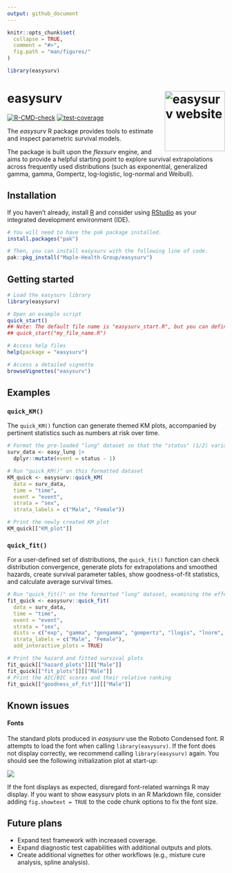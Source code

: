 ---
output: github_document
---

<!-- README.md is generated from README.Rmd. Please edit that file -->

```{r setup, include=FALSE}
knitr::opts_chunk$set(
  collapse = TRUE,
  comment = "#>", 
  fig.path = "man/figures/"
)

library(easysurv)
```

# <b>easysurv</b> <a href="https://maple-health-group.github.io/easysurv/"><img src="man/figures/logo.png" align="right" height="139" alt="easysurv website" /></a>

<!-- badges: start -->
[![R-CMD-check](https://github.com/Maple-Health-Group/easysurv/actions/workflows/check-standard.yaml/badge.svg)](https://github.com/Maple-Health-Group/easysurv/actions/workflows/check-standard.yaml)
[![test-coverage](https://github.com/Maple-Health-Group/easysurv/actions/workflows/test-coverage.yaml/badge.svg)](https://github.com/Maple-Health-Group/easysurv/actions/workflows/test-coverage.yaml)
<!-- badges: end -->

The *easysurv* R package provides tools to estimate and inspect parametric survival models. 

The package is built upon the *flexsurv* engine, and aims to provide a helpful starting point to explore survival extrapolations across frequently used distributions (such as exponential, generalized gamma, gamma, Gompertz, log-logistic, log-normal and Weibull).

## Installation

If you haven't already, install [R](https://www.r-project.org) and consider using [RStudio](https://www.rstudio.com/) as your integrated development environment (IDE).


```{r install, eval = FALSE}
# You will need to have the pak package installed.
install.packages("pak")

# Then, you can install easysurv with the following line of code.
pak::pkg_install("Maple-Health-Group/easysurv")
```

## Getting started

```{r getting-started, eval = FALSE}
# Load the easysurv library
library(easysurv)

# Open an example script
quick_start()
## Note: The default file name is "easysurv_start.R", but you can define your own, e.g.
## quick_start("my_file_name.R")

# Access help files
help(package = "easysurv")

# Access a detailed vignette
browseVignettes("easysurv")
```


## Examples
### `quick_KM()`

The `quick_KM()` function can generate themed KM plots, accompanied by pertinent statistics such as numbers at risk over time.

```{r quick-KM, warning=FALSE, message=FALSE, fig.width=6, fig.height=5, fig.showtext = TRUE}
# Format the pre-loaded "lung" dataset so that the "status" (1/2) variable can serve as an event indicator (0/1)
surv_data <- easy_lung |>
  dplyr::mutate(event = status - 1)

# Run "quick_KM()" on this formatted dataset
KM_quick <- easysurv::quick_KM(
  data = surv_data,
  time = "time",
  event = "event",
  strata = "sex",
  strata_labels = c("Male", "Female"))

# Print the newly created KM plot
KM_quick[["KM_plot"]]
```

### `quick_fit()`
For a user-defined set of distributions, the `quick_fit()` function can check distribution convergence, generate plots for extrapolations and smoothed hazards, create survival parameter tables, show goodness-of-fit statistics, and calculate average survival times.

```{r quick-fit, warning=FALSE, message=FALSE, fig.width=6, fig.height=5, fig.showtext = TRUE}
# Run "quick_fit()" on the formatted "lung" dataset, examining the effect of the "sex" variable
fit_quick <- easysurv::quick_fit(
  data = surv_data,
  time = "time",
  event = "event",
  strata = "sex",
  dists = c("exp", "gamma", "gengamma", "gompertz", "llogis", "lnorm", "weibull"),
  strata_labels = c("Male", "Female"),
  add_interactive_plots = TRUE)

# Print the hazard and fitted survival plots
fit_quick[["hazard_plots"]][["Male"]]
fit_quick[["fit_plots"]][["Male"]]
# Print the AIC/BIC scores and their relative ranking
fit_quick[["goodness_of_fit"]][["Male"]]

```

## Known issues

#### Fonts
The standard plots produced in *easysurv* use the Roboto Condensed font. R attempts to load the font when calling `library(easysurv)`. If the font does not display correctly, we recommend calling `library(easysurv)` again. You should see the following initialization plot at start-up:

![](man/figures/font-issue-1.png)<!-- -->

If the font displays as expected, disregard font-related warnings R may display. If you want to show easysurv plots in an R Markdown file, consider adding `fig.showtext = TRUE` to the code chunk options to fix the font size.

## Future plans

* Expand test framework with increased coverage.
* Expand diagnostic test capabilities with additional outputs and plots.
* Create additional vignettes for other workflows (e.g., mixture cure analysis, spline analysis).
